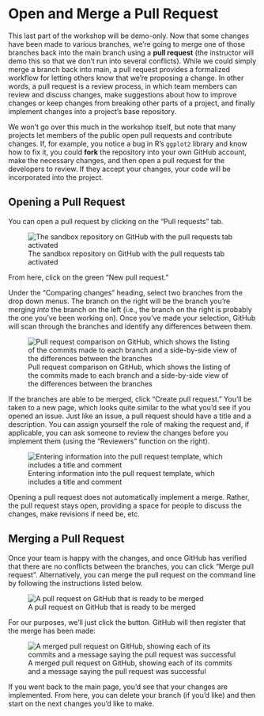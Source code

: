 Open and Merge a Pull Request
=============================

This last part of the workshop will be demo-only. Now that some changes have
been made to various branches, we're going to merge one of those branches back
into the main branch using a **pull request** (the instructor will demo this so
that we don't run into several conflicts). While we could simply merge a branch
back into main, a pull request provides a formalized workflow for letting
others know that we're proposing a change. In other words, a pull request is a
review process, in which team members can review and discuss changes, make
suggestions about how to improve changes or keep changes from breaking other
parts of a project, and finally implement changes into a project's base
repository.

We won't go over this much in the workshop itself, but note that many projects
let members of the public open pull requests and contribute changes. If, for
example, you notice a bug in R's `ggplot2` library and know how to fix it, you
could **fork** the repository into your own GitHub account, make the necessary
changes, and then open a pull request for the developers to review. If they
accept your changes, your code will be incorporated into the project.

Opening a Pull Request
----------------------

You can open a pull request by clicking on the "Pull requests" tab.

![The sandbox repository on GitHub with the pull requests tab
activated](./img/github_pull_requests.png)

From here, click on the green "New pull request."

Under the "Comparing changes" heading, select two branches from the drop down
menus. The branch on the right will be the branch you're merging _into_ the
branch on the left (i.e., the branch on the right is probably the one you've
been working on). Once you've made your selection, GitHub will scan through the
branches and identify any differences between them.

![Pull request comparison on GitHub, which shows the listing of the commits
made to each branch and a side-by-side view of the differences between the
branches](./img/github_compare_changes.png)

If the branches are able to be merged, click "Create pull request." You'll be
taken to a new page, which looks quite similar to the what you'd see if you
opened an issue. Just like an issue, a pull request should have a title and a
description. You can assign yourself the role of making the request and, if
applicable, you can ask someone to review the changes before you implement them
(using the "Reviewers" function on the right).

![Entering information into the pull request template, which includes a title
and comment](./img/github_write_a_pull_request.png)

Opening a pull request does not automatically implement a merge. Rather, the
pull request stays open, providing a space for people to discuss the changes,
make revisions if need be, etc.

Merging a Pull Request
----------------------

Once your team is happy with the changes, and once GitHub has verified that
there are no conflicts between the branches, you can click "Merge pull
request". Alternatively, you can merge the pull request on the command line by
following the instructions listed below.

![A pull request on GitHub that is ready to be
merged](./img/github_no_conflicts.png)

For our purposes, we'll just click the button. GitHub will then register that
the merge has been made:

![A merged pull request on GitHub, showing each of its commits and a message
saying the pull request was successful](./img/github_successful_pull_merge.png)

If you went back to the main page, you'd see that your changes are implemented.
From here, you can delete your branch (if you'd like) and then start on the
next changes you'd like to make.
